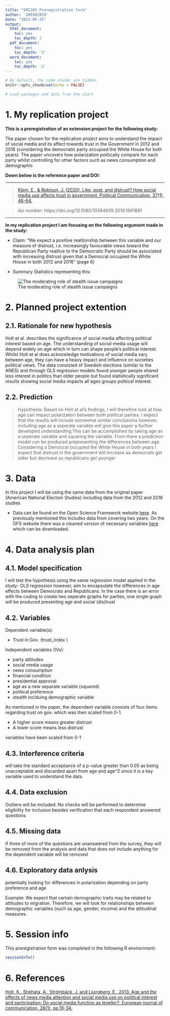 ---
title: "SMI205 Preregistration form" 
author: '200382029'
date: "2023-05-25"
output:
  html_document:
    toc: yes
    toc_depth: 2
  pdf_document:
    toc: yes
    toc_depth: '2'
  word_document:
    toc: yes
    toc_depth: '2'
---

```{r setup, include=FALSE}
# By default, the code chunks are hidden. 
knitr::opts_chunk$set(echo = FALSE)
```

```{r packages and data}
# Load packages and data from the start
```
  
<!-- 
The text surrounded by these arrows is for your information and is hidden when the final document is knitted.
-->

# 1. My replication project 

<!-- 
Introduce the paper you have chosen for the replication project. Please add a  hyperlink in the doi number of the article. This is fine if you just copy this information from Assessment 1.
-->

**This is a preregistration of an extension project for the following study:**


The paper chosen for the replication project aims to understand the impact of social media and its affect towards trust in the Government in 2012 and 2016 (considering the democratic party occupied the White House for both years). The paper uncovers how polarization politically compare for each party whilst controlling for other factors such as news consumption and demographic 



**Down below is the reference paper and DOI:**

***
> [Klein, E., & Robison, J. (2020). Like, post, and distrust? How social media use affects trust in government. Political Communication, 37(1), 46-64.](https://www.tandfonline.com/doi/full/10.1080/10584609.2019.1661891)

> doi number: https://doi.org/10.1080/10584609.2019.1661891

***


**In my replication project I am focusing on the following argument made in the study:**

- Claim: "We expect a positive realtionship between this variable and our measure of distrust, i.e. increasingly favourable views toward the Republican Party realtive to the Democratic Party should be associated with increasing distrust given that a Democrat occupied the White House in both 2012 and 2016"  (page 6)

- Summary Statistics representing this: 

![The moderating role of stealth issue campaigns](pics/Picture1.png)


# 2. Planned project extention

## 2.1. Rationale for new hypothesis 

<!--
Present a new claim which you would like to test by extending the analysis of Claim X you decided to focus on in your replication project. Explain how your analysis extents the original study and, more broadly, how it contributes to the body of literature on the topic.
Remember, make your counter-argument scientific by referring to evidence, like past research or other data. 
-->

Holt et al. describes the significance of social media affecting
political interest based on age. The understanding of social media usage will depend
widely on age which in turn can shape people's political interest. Whilst Holt
et al does acknowledge motivations of social media vary between age, they can
have a heavy impact and influence on societies political views. The data
consisted of Swedish elections (similar to the ANES) and through OLS regression
models found younger people shared less interest in politics than older people
but found statistically significant results showing social media impacts all
ages groups political interest.

## 2.2. Prediction

<!--
Write your new argument in a form of a hypothesis. 
Neatly summarise what results you are expecting to get and whether you expect them to be similar or different from the original study, and why.
-->


> Hypothesis: Based on Holt et al's findings, I will therefore look at how age can impact polarization between both political parties. I expect that the results will include somewhat similar conclusions however, including age as a seperate variable will give this paper a further developed understanding.This can be accomplished by taking age as a seperate vairable and squaring the vairable. From there a prediction model can be produced prepresenting the differences between age.
Considering a Democrat occupied the White House in both years I expect that distrust in the government will increase as democrats get older but decrease as republicans get younger     


# 3. Data

<!--
List all data sources you will use and describe whether the same data was used in the original study.
If you constructed any new datasets on a basis of multiple secondary data, carefully describe the process and additional data sources.
-->

In this project I will be using the same data from the original paper (American National Election Studies) including data from the 2012 and 2016 studies


- Data can be found on the Open Science Framework website [here](https://osf.io/gbav4/). As previously mentioned this includes data from covering two years. On the OFS website there was a cleaned version of necessary variables [here](https://osf.io/7qyur) which can be downloaded.

# 4. Data analysis plan 

## 4.1. Model specification

<!--
Explain what methods of data analysis you will use to answer your hypothesis. This is likely to be a regression model, so explain what kind of regression it is and why.
Briefly explain how your model specification differs from the one used for Claim X.
-->

I will test the hypothesis using the same regression model applied in the study- OLS regression however, aim to encapsulate the differences in age effects between Democrats and Republicans. In the case there is an error with the coding to create two seperate graphs for parties, one single graph will be produced presenting age and social (dis)trust 

## 4.2. Variables

<!--
Describe all variables that you will use in your data analysis. Explain how they were measured and whether they were manipulated in any way. 
-->

Dependent variable(s): 

* Trust in Gov. (trust_index )

Independent variables (IVs):

* party attitudes
* social media usage
* news consumption 
* financial condition
* presidential approval 
* age as a new separate variable (squared)
* political preference  
* stealth inclduing demographic variable
 
As mentioned in the paper, the dependent variable consists of four items regarding trust on gov. which was then scaled from 0-1. 

* A higher score means greater distrust
* A lower score means less distrust 


variables have been scaled from 0-1 

## 4.3. Interference criteria

<!--
What criteria will you use to make inferences? These could be P-values, confidence intervals, and effect sizes.
-->

will take the standard acceptance of a p-value greater than 0.05 as being unacceptable and discarded apart from age and age^2 since it is a key variable used to understand the data


## 4.4. Data exclusion

<!-- 
How will you determine what data or observations, if any, to exclude from your analyses? How will outliers be handled? Will you use any check to determine it?
-->

 Outliers will be included. No checks will be performed to determine eligibility for inclusion besides verification that each respondent answered questions 

## 4.5. Missing data

<!-- 
How will you deal with incomplete or missing data?
Remember that if the final analysis does not follow the specified plan, any deviations must be either strongly justified or included as a separate, exploratory analysis. 
--> 

If three of more of the questions are unanswered from the survey, they will be removed from the analysis and data that does not include anything for the dependent variable will be removed 


## 4.6. Exploratory data anlysis

<!-- 
If you plan to explore your data to look for unexpected differences or relationships, please describe those tests here. 
An exploratory test is any test where a prediction is not made up front, or there are multiple possible tests that you are going to use. A statistically significant finding in an exploratory test is a great way to form a new confirmatory hypothesis. 
-->

potentially looking for differences in polarization depending on party preference and age 

Example: We expect that certain demographic traits may be related to attitudes to migration. Therefore, we will look for relationships between demographic variables (such as age, gender, income) and the attitudinal measures.



# 5. Session info

This preregistration form was completed in the following R environment:

```{r session}
sessionInfo()
```

# 6. References

<!--
Add a list of referenced sources here, so datasets and literature.
-->

[Holt, K., Shehata, A., Strömbäck, J. and Ljungberg, E., 2013. Age and the effects of news media attention and social media use on political interest and participation: Do social media function as leveller?. European journal of communication, 28(1), pp.19-34.](https://journals.sagepub.com/doi/pdf/10.1177/0267323112465369)
 
